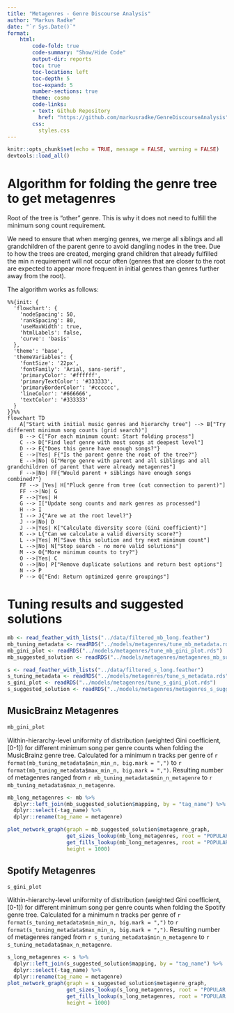```yaml
---
title: "Metagenres - Genre Discourse Analysis"
author: "Markus Radke"
date: "`r Sys.Date()`"
format: 
    html: 
        code-fold: true
        code-summary: "Show/Hide Code"
        output-dir: reports
        toc: true
        toc-location: left
        toc-depth: 5
        toc-expand: 5
        number-sections: true
        theme: cosmo
        code-links:
        - text: Github Repository
          href: "https://github.com/markusradke/GenreDiscourseAnalysis"
        css: 
          styles.css
---
```

```r
knitr::opts_chunk$set(echo = TRUE, message = FALSE, warning = FALSE)
devtools::load_all()
```	

# Algorithm for folding the genre tree to get metagenres
<!-- TODO: Add a little explanation on the algorithm (see Bayreuth slides) -->
Root of the tree is "other" genre. This is why it does not need to fulfill the minimum song count requirement. 

We need to ensure that when merging genres, we merge all siblings and all grandchildren of the parent genre to avoid dangling nodes in the tree. Due to how the trees are created, merging grand children that already fulfilled the min n requirement will not occur often (genres that are closer to the root are expected to appear more frequent in initial genres than genres further away from the root).


The algorithm works as follows:
```mermaid
%%{init: {
  'flowchart': {
    'nodeSpacing': 50, 
    'rankSpacing': 80,
    'useMaxWidth': true,
    'htmlLabels': false,
    'curve': 'basis'
  }, 
  'theme': 'base',
  'themeVariables': {
    'fontSize': '22px',
    'fontFamily': 'Arial, sans-serif',
    'primaryColor': '#ffffff',
    'primaryTextColor': '#333333',
    'primaryBorderColor': '#cccccc', 
    'lineColor': '#666666',
    'textColor': '#333333'
  }
}}%%
flowchart TD
    A["Start with initial music genres and hierarchy tree"] --> B["Try different minimum song counts (grid search)"]
    B --> C["For each minimum count: Start folding process"]
    C --> D["Find leaf genre with most songs at deepest level"]
    D --> E{"Does this genre have enough songs?"}
    E -->|Yes| F{"Is the parent genre the root of the tree?"}
    E -->|No| G["Merge genre with parent and all siblings and all grandchildren of parent that were already metagenres"]
    F -->|No| FF{"Would parent + siblings have enough songs combined?"}
    FF --> |Yes| H["Pluck genre from tree (cut connection to parent)"]
    FF -->|No| G
    F -->|Yes| H
    G --> I["Update song counts and mark genres as processed"]
    H --> I
    I --> J{"Are we at the root level?"}
    J -->|No| D
    J -->|Yes| K["Calculate diversity score (Gini coefficient)"]
    K --> L{"Can we calculate a valid diversity score?"}
    L -->|Yes| M["Save this solution and try next minimum count"]
    L -->|No| N["Stop search - no more valid solutions"]
    M --> O{"More minimum counts to try?"}
    O -->|Yes| C
    O -->|No| P["Remove duplicate solutions and return best options"]
    N --> P
    P --> Q["End: Return optimized genre groupings"]
```	

# Tuning results and suggested solutions
```r
mb <- read_feather_with_lists("../data/filtered_mb_long.feather")
mb_tuning_metadata <- readRDS("../models/metagenres/tune_mb_metadata.rds")
mb_gini_plot <- readRDS("../models/metagenres/tune_mb_gini_plot.rds")
mb_suggested_solution <- readRDS("../models/metagenres/metagenres_mb_suggested_solution.rds")

s <- read_feather_with_lists("../data/filtered_s_long.feather")
s_tuning_metadata <- readRDS("../models/metagenres/tune_s_metadata.rds")
s_gini_plot <- readRDS("../models/metagenres/tune_s_gini_plot.rds")
s_suggested_solution <- readRDS("../models/metagenres/metagenres_s_suggested_solution.rds")
```

## MusicBrainz Metagenres
:::{#fig-musicbrainz-gini}
```r
mb_gini_plot
```
Within-hierarchy-level uniformity of distribution (weighted Gini coefficient, [0-1]) for different minimum song per genre counts when folding the MusicBrainz genre tree. Calculated for a minimum n tracks per genre of `r format(mb_tuning_metadata$min_min_n, big.mark = ",")` to `r format(mb_tuning_metadata$max_min_n, big.mark = ",")`. Resulting number of metagenres ranged from `r mb_tuning_metadata$min_n_metagenre` to `r mb_tuning_metadata$max_n_metagenre`.
:::

:::{.column-screen-inset-right}
:::{.plot-container}
```r
mb_long_metagenres <- mb %>%
  dplyr::left_join(mb_suggested_solution$mapping, by = "tag_name") %>%
  dplyr::select(-tag_name) %>%
  dplyr::rename(tag_name = metagenre)

plot_network_graph(graph = mb_suggested_solution$metagenre_graph, 
                   get_sizes_lookup(mb_long_metagenres, root = "POPULAR MUSIC"),
                   get_fills_lookup(mb_long_metagenres, root = "POPULAR MUSIC"),
                   height = 1000)
```	
:::
:::

## Spotify Metagenres
:::{#fig-spotify-gini}
```r
s_gini_plot
```
Within-hierarchy-level uniformity of distribution (weighted Gini coefficient, [0-1]) for different minimum song per genre counts when folding the Spotify genre tree. Calculated for a minimum n tracks per genre of `r format(s_tuning_metadata$min_min_n, big.mark = ",")` to `r format(s_tuning_metadata$max_min_n, big.mark = ",")`. Resulting number of metagenres ranged from `r s_tuning_metadata$min_n_metagenre` to `r s_tuning_metadata$max_n_metagenre`.
:::

:::{.column-screen-inset-right}
:::{.plot-container}
```r
s_long_metagenres <- s %>%
  dplyr::left_join(s_suggested_solution$mapping, by = "tag_name") %>%
  dplyr::select(-tag_name) %>%
  dplyr::rename(tag_name = metagenre)
plot_network_graph(graph = s_suggested_solution$metagenre_graph, 
                   get_sizes_lookup(s_long_metagenres, root = "POPULAR MUSIC"),
                   get_fills_lookup(s_long_metagenres, root = "POPULAR MUSIC"),
                   height = 1000)
```	
:::
:::